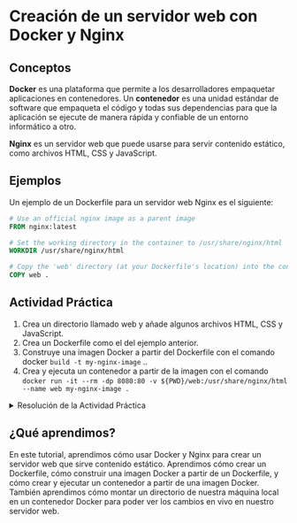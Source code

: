 # Creación de un servidor web con Docker y Nginx

## Conceptos

**Docker** es una plataforma que permite a los desarrolladores empaquetar aplicaciones en contenedores. Un **contenedor** es una unidad estándar de software que empaqueta el código y todas sus dependencias para que la aplicación se ejecute de manera rápida y confiable de un entorno informático a otro.

**Nginx** es un servidor web que puede usarse para servir contenido estático, como archivos HTML, CSS y JavaScript.

## Ejemplos

Un ejemplo de un Dockerfile para un servidor web Nginx es el siguiente:

```Dockerfile
# Use an official nginx image as a parent image
FROM nginx:latest

# Set the working directory in the container to /usr/share/nginx/html
WORKDIR /usr/share/nginx/html

# Copy the 'web' directory (at your Dockerfile's location) into the container
COPY web .
```
## Actividad Práctica
1. Crea un directorio llamado web y añade algunos archivos HTML, CSS y JavaScript.
2. Crea un Dockerfile como el del ejemplo anterior.
3. Construye una imagen Docker a partir del Dockerfile con el comando docker `build -t my-nginx-image` ..
4. Crea y ejecuta un contenedor a partir de la imagen con el comando `docker run -it --rm -dp 8080:80 -v ${PWD}/web:/usr/share/nginx/html --name web my-nginx-image .`

<details>
    <summary>Resolución de la Actividad Práctica</summary>

Si has seguido los pasos correctamente, deberías tener un servidor web Nginx ejecutándose en un contenedor Docker y sirviendo los archivos de tu directorio web. Puedes verificar esto abriendo un navegador web y yendo a http://localhost:8080.
</details>

## ¿Qué aprendimos?

En este tutorial, aprendimos cómo usar Docker y Nginx para crear un servidor web que sirve contenido estático. Aprendimos cómo crear un Dockerfile, cómo construir una imagen Docker a partir de un Dockerfile, y cómo crear y ejecutar un contenedor a partir de una imagen Docker. También aprendimos cómo montar un directorio de nuestra máquina local en un contenedor Docker para poder ver los cambios en vivo en nuestro servidor web.